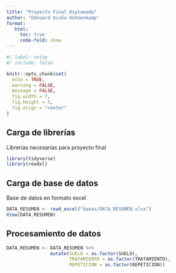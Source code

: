```yaml
---
title: "Proyecto Final Diplomado"
author: "Edouard Acuña Kohnenkamp"
format: 
   html:
     toc: true
     code-fold: show
---
```


```r
#/ label: setup
#/ include: false

knitr::opts_chunk$set(
  echo = TRUE,
  warning = FALSE,
  message = FALSE,
  fig.width = 7,
  fig.height = 5,
  fig.align = "center"
)
```


## Carga de librerías

Librerias necesarias para proyecto final

```r
library(tidyverse)
library(readxl)
```

## Carga de base de datos

Base de datos en formato excel

```r
DATA_RESUMEN <- read_excel("bases/DATA_RESUMEN.xlsx")
View(DATA_RESUMEN)
```

## Procesamiento de datos

```r
DATA_RESUMEN <- DATA_RESUMEN %>% 
                mutate(SUELO = as.factor(SUELO),
                       TRATAMIENTO = as.factor(TRATAMIENTO),
                       REPETICION = as.factor(REPETICION))
```
